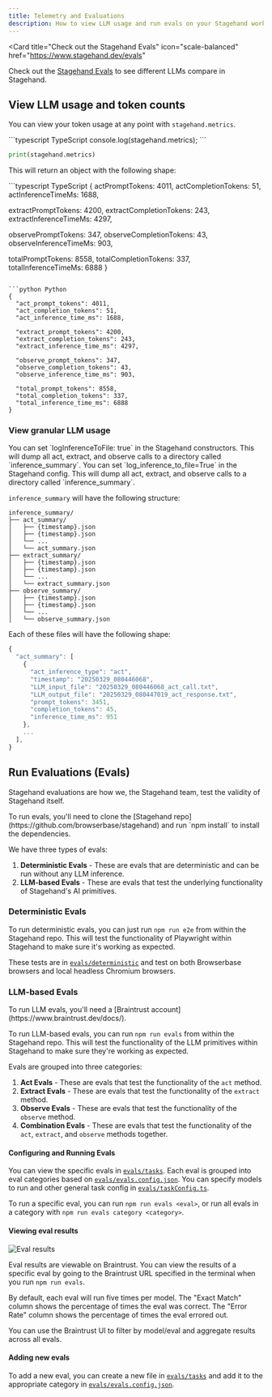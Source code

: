 ```yaml
---
title: Telemetry and Evaluations
description: How to view LLM usage and run evals on your Stagehand workflows.
---
```


<Card
  title="Check out the Stagehand Evals"
  icon="scale-balanced"
  href="https://www.stagehand.dev/evals"
>
  Check out the [Stagehand Evals](https://www.stagehand.dev/evals) to see
  different LLMs compare in Stagehand.
</Card>

## View LLM usage and token counts

You can view your token usage at any point with `stagehand.metrics`.

<CodeGroup>
```typescript TypeScript
console.log(stagehand.metrics);
```

```python Python
print(stagehand.metrics)
```

</CodeGroup>

This will return an object with the following shape:

<CodeGroup>
```typescript TypeScript
{
  actPromptTokens: 4011,
  actCompletionTokens: 51,
  actInferenceTimeMs: 1688,

extractPromptTokens: 4200,
extractCompletionTokens: 243,
extractInferenceTimeMs: 4297,

observePromptTokens: 347,
observeCompletionTokens: 43,
observeInferenceTimeMs: 903,

totalPromptTokens: 8558,
totalCompletionTokens: 337,
totalInferenceTimeMs: 6888
}

````

```python Python
{
  "act_prompt_tokens": 4011,
  "act_completion_tokens": 51,
  "act_inference_time_ms": 1688,

  "extract_prompt_tokens": 4200,
  "extract_completion_tokens": 243,
  "extract_inference_time_ms": 4297,

  "observe_prompt_tokens": 347,
  "observe_completion_tokens": 43,
  "observe_inference_time_ms": 903,

  "total_prompt_tokens": 8558,
  "total_completion_tokens": 337,
  "total_inference_time_ms": 6888
}
````

</CodeGroup>

### View granular LLM usage

<Tabs>
  <Tab title="TypeScript">
    You can set `logInferenceToFile: true` in the Stagehand constructors. This
    will dump all act, extract, and observe calls to a directory called
    `inference_summary`.
  </Tab>
  <Tab title="Python">
    You can set `log_inference_to_file=True` in the Stagehand config. This will
    dump all act, extract, and observe calls to a directory called
    `inference_summary`.
  </Tab>
</Tabs>

`inference_summary` will have the following structure:

```
inference_summary/
├── act_summary/
│   ├── {timestamp}.json
│   ├── {timestamp}.json
│   └── ...
│   └── act_summary.json
├── extract_summary/
│   ├── {timestamp}.json
│   ├── {timestamp}.json
│   └── ...
│   └── extract_summary.json
├── observe_summary/
│   ├── {timestamp}.json
│   ├── {timestamp}.json
│   └── ...
│   └── observe_summary.json
```

Each of these files will have the following shape:

```typescript
{
  "act_summary": [
    {
      "act_inference_type": "act",
      "timestamp": "20250329_080446068",
      "LLM_input_file": "20250329_080446068_act_call.txt",
      "LLM_output_file": "20250329_080447019_act_response.txt",
      "prompt_tokens": 3451,
      "completion_tokens": 45,
      "inference_time_ms": 951
    },
    ...
  ],
}
```

## Run Evaluations (Evals)

Stagehand evaluations are how we, the Stagehand team, test the validity of Stagehand itself.

<Tip>
  To run evals, you'll need to clone the [Stagehand
  repo](https://github.com/browserbase/stagehand) and run `npm install` to
  install the dependencies.
</Tip>

We have three types of evals:

1. **Deterministic Evals** - These are evals that are deterministic and can be run without any LLM inference.
2. **LLM-based Evals** - These are evals that test the underlying functionality of Stagehand's AI primitives.

### Deterministic Evals

To run deterministic evals, you can just run `npm run e2e` from within the Stagehand repo. This will test the functionality of Playwright within Stagehand to make sure it's working as expected.

These tests are in [`evals/deterministic`](https://github.com/browserbase/stagehand/tree/main/evals/deterministic) and test on both Browserbase browsers and local headless Chromium browsers.

### LLM-based Evals

<Tip>
  To run LLM evals, you'll need a [Braintrust
  account](https://www.braintrust.dev/docs/).
</Tip>

To run LLM-based evals, you can run `npm run evals` from within the Stagehand repo. This will test the functionality of the LLM primitives within Stagehand to make sure they're working as expected.

Evals are grouped into three categories:

1. **Act Evals** - These are evals that test the functionality of the `act` method.
2. **Extract Evals** - These are evals that test the functionality of the `extract` method.
3. **Observe Evals** - These are evals that test the functionality of the `observe` method.
4. **Combination Evals** - These are evals that test the functionality of the `act`, `extract`, and `observe` methods together.

#### Configuring and Running Evals

You can view the specific evals in [`evals/tasks`](https://github.com/browserbase/stagehand/tree/main/evals/tasks). Each eval is grouped into eval categories based on [`evals/evals.config.json`](https://github.com/browserbase/stagehand/blob/main/evals/evals.config.json). You can specify models to run and other general task config in [`evals/taskConfig.ts`](https://github.com/browserbase/stagehand/blob/main/evals/taskConfig.ts).

To run a specific eval, you can run `npm run evals <eval>`, or run all evals in a category with `npm run evals category <category>`.

#### Viewing eval results

![Eval results](/images/evals.png)

Eval results are viewable on Braintrust. You can view the results of a specific eval by going to the Braintrust URL specified in the terminal when you run `npm run evals`.

By default, each eval will run five times per model. The "Exact Match" column shows the percentage of times the eval was correct. The "Error Rate" column shows the percentage of times the eval errored out.

You can use the Braintrust UI to filter by model/eval and aggregate results across all evals.

#### Adding new evals

To add a new eval, you can create a new file in [`evals/tasks`](https://github.com/browserbase/stagehand/tree/main/evals/tasks) and add it to the appropriate category in [`evals/evals.config.json`](https://github.com/browserbase/stagehand/blob/main/evals/evals.config.json).
